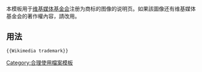 {{Documentation subpage}}
<!-- Categories go at the bottom of this page and interwikis go in Wikidata. -->

本模板用于[[foundation:|维基媒体基金会]]注册为商标的图像的说明页。如果該圖像还有维基媒体基金会的著作權內容，請改用{{tl|Copyright by Wikimedia}}。

== 用法 ==
<code><nowiki>{{Wikimedia trademark}}</nowiki></code>

<includeonly>
<!-- Categories go here, and interwikis go in Wikidata -->
[[Category:合理使用檔案模板]]

</includeonly>
